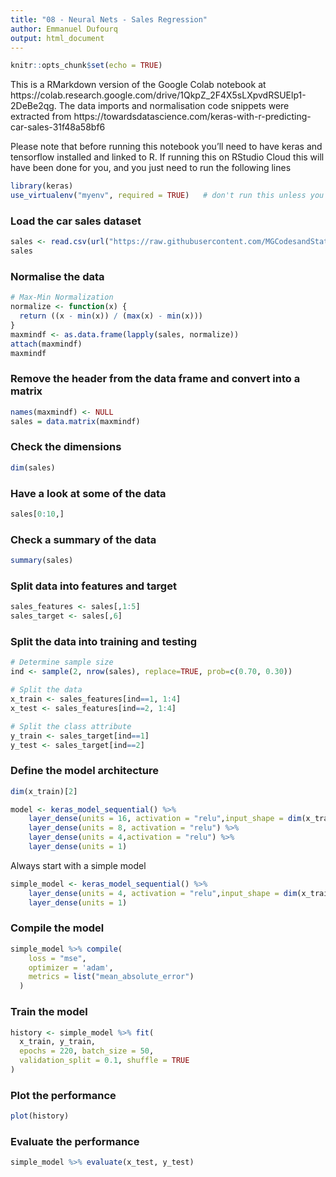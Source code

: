 ```yaml
---
title: "08 - Neural Nets - Sales Regression"
author: Emmanuel Dufourq 
output: html_document
---
```


```r
knitr::opts_chunk$set(echo = TRUE)
```

This is a RMarkdown version of the Google Colab notebook at https://colab.research.google.com/drive/1QkpZ_2F4X5sLXpvdRSUElp1-2DeBe2qg. The data imports and normalisation code snippets were extracted from https://towardsdatascience.com/keras-with-r-predicting-car-sales-31f48a58bf6

Please note that before running this notebook you'll need to have keras and tensorflow installed and linked to R. If running this on RStudio Cloud this will have been done for you, and you just need to run the following lines

```r
library(keras)
use_virtualenv("myenv", required = TRUE)   # don't run this unless you installed keras in a virtualenv
```

### Load the car sales dataset

```r
sales <- read.csv(url("https://raw.githubusercontent.com/MGCodesandStats/datasets/master/cars.csv"), header = TRUE)
sales
```

### Normalise the data

```r
# Max-Min Normalization
normalize <- function(x) {
  return ((x - min(x)) / (max(x) - min(x)))
}
maxmindf <- as.data.frame(lapply(sales, normalize))
attach(maxmindf)
maxmindf
```

### Remove the header from the data frame and convert into a matrix

```r
names(maxmindf) <- NULL
sales = data.matrix(maxmindf)
```

### Check the dimensions

```r
dim(sales)
```

### Have a look at some of the data

```r
sales[0:10,]
```

### Check a summary of the data

```r
summary(sales)
```

### Split data into features and target

```r
sales_features <- sales[,1:5]
sales_target <- sales[,6]
```

### Split the data into training and testing

```r
# Determine sample size
ind <- sample(2, nrow(sales), replace=TRUE, prob=c(0.70, 0.30))

# Split the data
x_train <- sales_features[ind==1, 1:4]
x_test <- sales_features[ind==2, 1:4]

# Split the class attribute
y_train <- sales_target[ind==1]
y_test <- sales_target[ind==2]
```

### Define the model architecture

```r
dim(x_train)[2]
```

```r
model <- keras_model_sequential() %>%
    layer_dense(units = 16, activation = "relu",input_shape = dim(x_train)[2]) %>%
    layer_dense(units = 8, activation = "relu") %>%
    layer_dense(units = 4,activation = "relu") %>%
    layer_dense(units = 1)
```

Always start with a simple model

```r
simple_model <- keras_model_sequential() %>%
    layer_dense(units = 4, activation = "relu",input_shape = dim(x_train)[2]) %>%
    layer_dense(units = 1)
```

### Compile the model

```r
simple_model %>% compile(
    loss = "mse",
    optimizer = 'adam',
    metrics = list("mean_absolute_error")
  )
```
### Train the model

```r
history <- simple_model %>% fit(
  x_train, y_train, 
  epochs = 220, batch_size = 50, 
  validation_split = 0.1, shuffle = TRUE
)
```

### Plot the performance

```r
plot(history)
```

### Evaluate the performance

```r
simple_model %>% evaluate(x_test, y_test)
```
